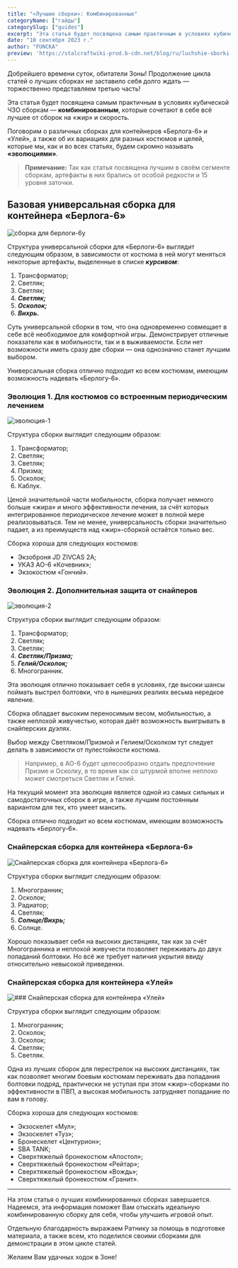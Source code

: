 ```yaml
---
title: "«Лучшие сборки»: Комбинированные"
categoryName: ["гайды"]
categorySlug: ["guides"]
excerpt: "Эта статья будет посвящена самым практичным в условиях кубической ЧЗО сборкам —  **комбинированным**, которые сочетают в себе всё лучшее от сборок на «жир» и скорость."
date: "10 сентября 2023 г."
author: "FUNCKA"
preview: 'https://stalcraftwiki-prod.b-cdn.net/blog/ru/luchshie-sborki-kombinirovanie/preview.png'
---
```


Добрейшего времени суток, обитатели Зоны! Продолжение цикла статей о лучших сборках не заставило себя долго ждать — торжественно представляем третью часть!

Эта статья будет посвящена самым практичным в условиях кубической ЧЗО сборкам —  **комбинированным**, которые сочетают в себе всё лучшее от сборок на «жир» и скорость.

Поговорим о различных сборках для контейнеров «Берлога-6» и «Улей», а также об их вариациях для разных костюмов и целей, которые мы, как и во всех статьях, будем скромно называть  **«эволюциями»**.

> **Примечание:**  Так как статья посвящена лучшим в своём сегменте сборкам, артефакты в них брались от особой редкости и 15 уровня заточки.

## Базовая универсальная сборка для контейнера «Берлога-6»

![сборка для берлоги-6у](https://stalcraftwiki-prod.b-cdn.net/blog/ru/luchshie-sborki-kombinirovanie/pic1.jpg)

Структура универсальной сборки для «Берлоги-6» выглядит следующим образом, в зависимости от костюма в ней могут меняться некоторые артефакты, выделенные в списке  **_курсивом_**:

1.  Трансформатор;
2.  Светляк;
3.  Светляк;
4.  **_Светляк;_**
5.  **_Осколок;_**
6.  **_Вихрь._**

Суть универсальной сборки в том, что она одновременно совмещает в себе всё необходимое для комфортной игры. Демонстрирует отличные показатели как в мобильности, так и в выживаемости. Если нет возможности иметь сразу две сборки — она однозначно станет лучшим выбором.

Универсальная сборка отлично подходит ко всем костюмам, имеющим возможность надевать «Берлогу-6».

### Эволюция 1. Для костюмов со встроенным периодическим лечением
![эволюция-1](https://stalcraftwiki-prod.b-cdn.net/blog/ru/luchshie-sborki-kombinirovanie/pic2.jpg)

Структура сборки выглядит следующим образом:

1.  Трансформатор;
2.  Светляк;
3.  Светляк;
4.  Призма;
5.  Осколок;
6.  Каблук.

Ценой значительной части мобильности, сборка получает немного больше «жира» и много эффективности лечения, за счёт которых интегрированное периодическое лечение может в полной мере реализовываться. Тем не менее, универсальность сборки значительно падает, а из преимуществ над «жир»-сборкой остаётся только вес.

Сборка хороша для следующих костюмов:

-   Экзоброня JD ZIVCAS 2A;
-   УКАЗ АО-6 «Кочевник»;
-   Экзокостюм «Гончий».

### Эволюция 2. Дополнительная защита от снайперов

![эволюция-2](https://stalcraftwiki-prod.b-cdn.net/blog/ru/luchshie-sborki-kombinirovanie/pic3.jpg)

Структура сборки выглядит следующим образом:

1.  Трансформатор;
2.  Светляк;
3.  Светляк;
4.  **_Светляк/Призма;_**
5.  **_Гелий/Осколок;_**
6.  Многогранник.

Эта эволюция отлично показывает себя в условиях, где высоки шансы поймать выстрел болтовки, что в нынешних реалиях весьма нередкое явление.

Сборка обладает высоким переносимым весом, мобильностью, а также неплохой живучестью, которая даёт возможность выигрывать в снайперских дуэлях.

Выбор между Светляком/Призмой и Гелием/Осколком тут следует делать в зависимости от пулестойкости костюма.

> Например, в АО-6 будет целесообразно отдать предпочтение Призме и Осколку, в то время как со штурмой вполне неплохо может смотреться Светляк и Гелий.

На текущий момент эта эволюция является одной из самых сильных и самодостаточных сборок в игре, а также лучшим постоянным вариантом для тех, кто умеет мансить.

Сборка отлично подходит ко всем костюмам, имеющим возможность надевать «Берлогу-6».

### Снайперская сборка для контейнера «Берлога-6»

![Снайперская сборка для контейнера «Берлога-6»](https://stalcraftwiki-prod.b-cdn.net/blog/ru/luchshie-sborki-kombinirovanie/pic4.jpg)

Структура сборки выглядит следующим образом:

1.  Многогранник;
2.  Осколок;
3.  Радиатор;
4.  Светляк;
5.  **_Солнце/Вихрь;_**
6.  Солнце.

Хорошо показывает себя на высоких дистанциях, так как за счёт Многогранника и неплохой живучести позволяет переживать до двух попаданий болтовки. Но всё же требует наличия укрытия ввиду относительно невысокой приведенки.

### Снайперская сборка для контейнера «Улей»

![### Снайперская сборка для контейнера «Улей»](https://stalcraftwiki-prod.b-cdn.net/blog/ru/luchshie-sborki-kombinirovanie/pic5.jpg)

Структура сборки выглядит следующим образом:

1.  Многогранник;
2.  Осколок;
3.  Осколок;
4.  Светляк;
5.  Светляк.

Одна из лучших сборок для перестрелок на высоких дистанциях, так как позволяет многим боевым костюмам переживать два попадания болтовки подряд, практически не уступая при этом «жир»-сборками по эффективности в ПВП, а высокая мобильность затрудняет попадание по вам в голову.

Сборка хороша для следующих костюмов:

-   Экзоскелет «Мул»;
-   Экзоскелет «Туз»;
-   Бронескелет «Центурион»;
-   SBA TANK;
-   Сверхтяжелый бронекостюм «Апостол»;
-   Сверхтяжелый бронекостюм «Рейтар»;
-   Сверхтяжелый бронекостюм «Вождь»;
-   Сверхтяжелый бронекостюм «Гранит».

---

На этом статья о лучших комбинированных сборках завершается. Надеемся, эта информация поможет Вам отыскать идеальную комбинированную сборку для себя, чтобы улучшить игровой опыт.

Отдельную благодарность выражаем Ратнику за помощь в подготовке материала, а также всем, кто поделился своими сборками для демонстрации в этом цикле статей.

Желаем Вам удачных ходок в Зоне!
